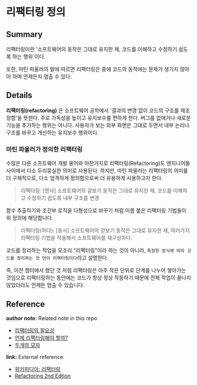 # 리팩터링 정의

<!--
TIL을 작성할 때에는 해당 노트의 제목과 관련한 내용만 작성합니다.
추가적인 개념을 설명할 필요가 있다면, 해당 개념에 대한 노트를 새롭게 작성합니다.
이후 해당 개념 노트를 Reference에 링크합니다.

ex) 버블 정렬에 대해 설명하기 위해, Array 자료형을 설명해야할 경우 -> Array 노트 생성
-->

## Summary

리팩터링이란 '소프트웨어의 동작은 그대로 유지한 채, 코드를 이해하고 수정하기 쉽도록 하는 행위`이다.

또한, 마틴 파울러의 말에 따르면 리팩터링은 중에 코드의 동작에는 문제가 생기지 않아야 하며 언제든지 멈출 수 있다.

## Details

**리팩터링(refactoring)** 은 소프트웨어 공학에서 '결과의 변경 없이 코드의 구조를 재조정함'을 뜻한다. 주로 가독성을 높이고 유지보수를 편하게 한다. 버그를 없애거나 새로운 기능을 추가하는 행위는 아니다. 사용자가 보는 외부 화면은 그대로 두면서 내부 논리나 구조를 바꾸고 개선하는 유지보수 행위이다.

### 마틴 파울러가 정의한 리팩터링

수많은 다른 소프트웨어 개발 용어와 마찬가지로 리팩터링(Refactoring)도 엔지니어들 사이에서 다소 두리뭉실한 의미로 사용된다. 하지만, 마틴 파울러는 리팩터링의 의미를 더 구체적으로, 다소 엄격하게 정의함으로써 더 유용하게 사용하고자 한다.

> 리팩터링: [명사] 소프트웨어의 겉보기 동작은 그대로 유지한 채, 코드를 이해하고 수정하기 쉽도록 내부 구조를 변경

함수 추출하기와 조건부 로직을 다형성으로 바꾸기 처럼 이름 붙은 리팩터링 기법들이 위 정의에 해당합니다.

> 리팩터링(하다): [동사] 소프트웨어의 걷보기 동작은 그대로 유지한 채, 여러가지 리팩터링 기법을 적용해서 소프트웨어를 재구성하다.

코드를 정리하는 작업을 모조리 "리팩터링"이라 하는 것이 아니라, `특정한 방식에 따라 코드를 정리하는 것 만이 리팩터링이다`라고 설명한다.

즉, 이전 챕터에서 했던 것 처럼 리팩터링은 아주 작은 단위로 단계를 나누어 쌓아가는 것임으로 리팩터링하는 동안에는 코드가 항상 정상 작동하기 때문에 전체 작업이 끝나지 않았더라도 언제든 멈출 수 있습니다.

## Reference

<!-- 사용하지 않는 레퍼런스 종류는 삭제 후 업로드 -->

**author note:** Related note in this repo

- [리팩터링의 필요성](./Reasons_for_Refactoring.mdx)
- [언제 리팩터링해야 할까?](./When_to_Refactoring.mdx)
- [두개의 모자](../Principle/Two_Hats.mdx)

**link:** External reference

- [위키피디아: 리팩터링](https://ko.wikipedia.org/wiki/%EB%A6%AC%ED%8C%A9%ED%84%B0%EB%A7%81)
- [Refactoring 2nd Edtion](https://product.kyobobook.co.kr/detail/S000001810241)
